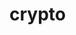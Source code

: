 # crypto


<ul className="grid grid-cols-1 md:grid-cols-2 lg:grid-cols-3 xl:grid-cols-4 gap-4 -ml-6">

<ReferenceCard
        title="defi"
        description="chart table"
        url="/bot/reference/discord/crypto/defi"
    />
<ReferenceCard
    title="bigprints"
    description="This command allows the user to retrieve the last 15 large prints for a given cryptocurrency pair. The command..."
    url="/bot/reference/discord/crypto/bigprints"
/>
<ReferenceCard
    title="bio"
    description="This command allows the user to retrieve fundamental information about a crypto, such as its current price,..."
    url="/bot/reference/discord/crypto/bio"
/>
<ReferenceCard
    title="compfees"
    description="This command allows users to retrieve the Protocol fees over time for the given project."
    url="/bot/reference/discord/crypto/compfees"
/>
<ReferenceCard
    title="fees"
    description="This will provide the user with the fee rate of the top crypto protocols on a specified date, allowing the user..."
    url="/bot/reference/discord/crypto/fees"
/>
<ReferenceCard
    title="ir"
    description="This command allows the user to retrieve the issuance rate of the top crypto protocols. The issuance rate is the..."
    url="/bot/reference/discord/crypto/ir"
/>
<ReferenceCard
    title="prints"
    description="This command allows the user to retrieve the Last 15 Crypto Prints over the last 24 hours for the specified coin...."
    url="/bot/reference/discord/crypto/prints"
/>
<ReferenceCard
    title="top"
    description="This command will retrieve the top cryptocurrencies, ranked by market capitalization, allowing the user to..."
    url="/bot/reference/discord/crypto/top"
/>
<ReferenceCard
    title="tvl"
    description="This command allows users to retrieve historical TVL (Total Value Locked) data for any given protocol. It..."
    url="/bot/reference/discord/crypto/tvl"
/>
</ul>
